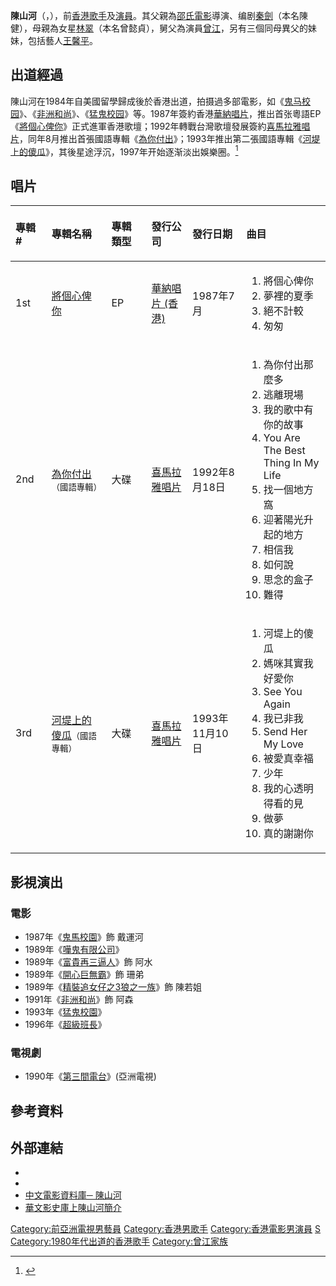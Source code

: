 {{藝人
| 類型 = 男藝人
| 圖片 = 
| 姓名 = 陳山河
| 英文名 = Christopher Chan
| 綽號 = 
| 籍貫 = 
| 民族 = 
| 國籍 = {{CNHK}}
| 出生日期 = {{birth_date_and_age|1960|9|22}}
| 出生地點 = {{HKG-1959}}
| 教育程度 = 
| 父母 = [[秦劍|秦劍]]（父）（本名陳健，已故）<br>[[林翠|林翠]]（母）（本名曾懿貞，已故）
| 親屬 = 同母異父妹：[[王馨平|王馨平]]、王加露、王美怡
| 母校 =
| 宗教信仰 = 无
| 音樂類型 = [[華語流行音樂|華語流行音樂]]、[[粵語流行音樂|粵語流行音樂]]
| 活躍年代 = 1987年至1997年
| 出身地 = {{HKG-1959}}
| 語言 = 粵語、英語、國語
| 唱片公司 = [[華納唱片_(香港)|華納唱片 (香港)]]（1987年－1988年）<br>[[喜馬拉雅唱片|喜馬拉雅唱片]]（1992年－1994年）
| 經紀公司 = 
| 出道作 = 將個心俾你（1987年）
| 代表作 = 
| 獎項 =
| IMDb = 0159499
}}

'''陳山河'''（{{lang-en|Christopher Chan}}，{{bd|1960年|9月22日}}），前[[香港|香港]][[歌手|歌手]]及[[演員|演員]]。其父親為[[邵氏電影|邵氏電影]]導演、编剧[[秦劍|秦劍]]（本名陳健），母親為女星[[林翠|林翠]]（本名曾懿貞），舅父為演員[[曾江|曾江]]，另有三個同母異父的妹妹，包括藝人[[王馨平|王馨平]]。

==出道經過==
陳山河在1984年自美國留學歸成後於香港出道，拍摄過多部電影，如《[[鬼马校园|鬼马校园]]》、《[[非洲和尚|非洲和尚]]》、《[[猛鬼校园|猛鬼校园]]》等。1987年簽約香港[[華納唱片|華納唱片]]，推出首张粵語EP《[[將個心俾你|將個心俾你]]》正式進軍香港歌壇；1992年轉戰台灣歌壇發展簽約[[喜馬拉雅唱片|喜馬拉雅唱片]]，同年8月推出首張國語專輯《[[為你付出|為你付出]]》；1993年推出第二張國語專輯《[[河堤上的傻瓜|河堤上的傻瓜]]》，其後星途浮沉，1997年开始逐渐淡出娛樂圈。<ref>{{cite news|url=https://skypost.ulifestyle.com.hk/article/2609923/%E9%99%B3%E5%B1%B1%E6%B2%B3%E5%8F%97%E8%BA%AB%E9%AB%98%E9%99%90%E5%88%B6%E5%81%9A%E3%80%8C%E5%BE%A1%E7%94%A8%E5%BC%B1%E8%80%85%E3%80%8D%20%E7%99%BC%E5%B1%95%E4%B8%8D%E5%8F%8A%E5%A6%B9%E5%A6%B9%E7%8E%8B%E9%A6%A8%E5%B9%B3%E6%B7%A1%E5%87%BA%E5%A8%9B%E5%9C%88|title=陳山河受身高限制做「御用弱者」 發展不及妹妹王馨平淡出娛圈|newspaper=晴報|date=2020-04-05}}</ref>

==唱片==
{| class="wikitable"
!align="left" width="75px"| 專輯 #
!align="left" width="225px"| 專輯名稱
!align="left" width="125px"| 專輯類型
!align="left" width="125px"| 發行公司
!align="left" width="150px"| 發行日期
!align="left" width="250px"| 曲目
|-
! 1st
! [[將個心俾你|將個心俾你]]
| EP
| [[華納唱片_(香港)|華納唱片 (香港)]]
| 1987年7月
| {{HideH|曲目}}
# 將個心俾你
# 夢裡的夏季
# 絕不計較
# 匆匆
{{HideF}}
|-
! 2nd
! [[為你付出|為你付出]]<small>（國語專輯）</small>
| 大碟
| [[喜馬拉雅唱片|喜馬拉雅唱片]]
| 1992年8月18日
| {{HideH|曲目}}
# 為你付出那麼多
# 逃離現場
# 我的歌中有你的故事
# You Are The Best Thing In My Life
# 找一個地方窩
# 迎著陽光升起的地方
# 相信我
# 如何說
# 思念的盒子
# 難得
{{HideF}}
|-
! 3rd
! [[河堤上的傻瓜|河堤上的傻瓜]]<small>（國語專輯）</small>
| 大碟
| [[喜馬拉雅唱片|喜馬拉雅唱片]]
| 1993年11月10日
| {{HideH|曲目}}
# 河堤上的傻瓜
# 媽咪其實我好愛你
# See You Again
# 我已非我
# Send Her My Love
# 被愛真幸福
# 少年
# 我的心透明得看的見
# 做夢
# 真的謝謝你
{{HideF}}
|}

==影視演出==
===電影===
*1987年《[[鬼馬校園|鬼馬校園]]》飾 戴運河
*1989年《[[嘩鬼有限公司|嘩鬼有限公司]]》
*1989年《[[富貴再三逼人|富貴再三逼人]]》飾 阿水
*1989年《[[開心巨無霸|開心巨無霸]]》飾 珊弟
*1989年《[[精裝追女仔之3狼之一族|精裝追女仔之3狼之一族]]》飾 陳若姐
*1991年《[[非洲和尚|非洲和尚]]》飾 阿森
*1993年《[[猛鬼校園|猛鬼校園]]》
*1996年《[[超級班長|超級班長]]》

===電視劇===
*1990年《[[第三間電台|第三間電台]]》(亞洲電視)

==參考資料==
{{Reflist}}

==外部連結==
* {{IMDb name|0159499}}
* {{hkmdb name|6835}}
* [http://www.dianying.com/ft/person/ChenShanhe 中文電影資料庫─ 陳山河]
* [https://moviecool.asia/person/g1SwjVW6GORj 華文影史庫上陳山河簡介]

[[Category:前亞洲電視男藝員|Category:前亞洲電視男藝員]]
[[Category:香港男歌手|Category:香港男歌手]]
[[Category:香港電影男演員|Category:香港電影男演員]]
[[Category:陳姓|S]]
[[Category:1980年代出道的香港歌手|Category:1980年代出道的香港歌手]]
[[Category:曾江家族|Category:曾江家族]]
